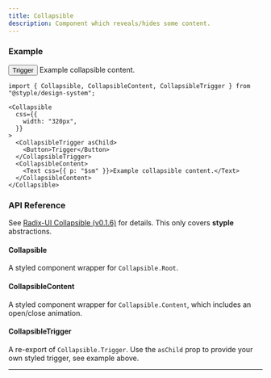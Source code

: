 ```yaml
---
title: Collapsible
description: Component which reveals/hides some content.
---
```


### Example

<Preview>
  <Collapsible
    css={{
      width: "320px",
    }}
  >
    <CollapsibleTrigger asChild><Button>Trigger</Button></CollapsibleTrigger>
    <CollapsibleContent>
      <Text css={{ p: "$sm" }}>Example collapsible content.</Text>
    </CollapsibleContent>
  </Collapsible>
</Preview>

```tsx outline=true
import { Collapsible, CollapsibleContent, CollapsibleTrigger } from "@styple/design-system";

<Collapsible
  css={{
    width: "320px",
  }}
>
  <CollapsibleTrigger asChild>
    <Button>Trigger</Button>
  </CollapsibleTrigger>
  <CollapsibleContent>
    <Text css={{ p: "$sm" }}>Example collapsible content.</Text>
  </CollapsibleContent>
</Collapsible>
```

### API Reference

See [Radix-UI Collapsible (v0.1.6)](https://www.radix-ui.com/docs/primitives/components/collapsible) for details. This only covers **styple** abstractions.

#### Collapsible

A styled component wrapper for `Collapsible.Root`.

#### CollapsibleContent 

A styled component wrapper for `Collapsible.Content`, which includes an open/close animation.

#### CollapsibleTrigger

A re-export of `Collapsible.Trigger`. Use the `asChild` prop to provide your own styled trigger, see example above.

---